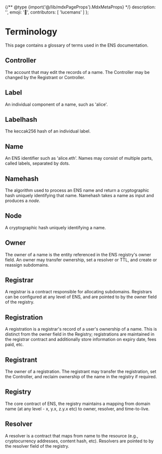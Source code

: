 {/** @type {import('@/lib/mdxPageProps').MdxMetaProps} */}
    description: '',
    emoji: '📓',
    contributors: [
        'lucemans'
    ]
};

# Terminology

This page contains a glossary of terms used in the ENS documentation.

## Controller

The account that may edit the records of a name. The Controller may be changed by the Registrant or Controller.

## Label

An individual component of a name, such as 'alice'.

## Labelhash

The keccak256 hash of an individual label.

## Name

An ENS identifier such as 'alice.eth'. Names may consist of multiple parts, called labels, separated by dots.

## Namehash

The algorithm used to process an ENS name and return a cryptographic hash uniquely identifying that name. Namehash takes a name as input and produces a _node_.

## Node

A cryptographic hash uniquely identifying a name.

## Owner

The owner of a name is the entity referenced in the ENS registry's owner field. An owner may transfer ownership, set a resolver or TTL, and create or reassign subdomains.

## Registrar

A registrar is a contract responsible for allocating subdomains. Registrars can be configured at any level of ENS, and are pointed to by the owner field of the registry.

## Registration

A registration is a registrar's record of a user's ownership of a name. This is distinct from the owner field in the Registry; registrations are maintained in the registrar contract and additionally store information on expiry date, fees paid, etc.

## Registrant

The owner of a registration. The registrant may transfer the registration, set the Controller, and reclaim ownership of the name in the registry if required.

## Registry

The core contract of ENS, the registry maintains a mapping from domain name (at any level - x, y.x, z.y.x etc) to owner, resolver, and time-to-live.

## Resolver

A resolver is a contract that maps from name to the resource (e.g., cryptocurrency addresses, content hash, etc). Resolvers are pointed to by the resolver field of the registry.
